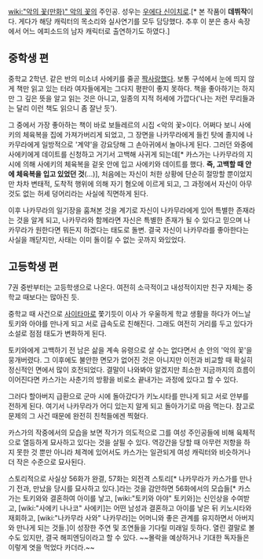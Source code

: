 [[wiki:"악의 꽃(만화)" 악의 꽃]]의 주인공. 성우는 [[우에다 신이치로]].[* 본 작품이 '''데뷔작'''이다. 게다가 해당 캐릭터의 목소리와 실사연기를 모두 담당했다. 추후 이 분은 충사 속장에서 어느 에피소드의 남자 캐릭터로 출연하기도 하였다.]

== 중학생 편 ==

중학교 2학년. 같은 반의 미소녀 사에키를 줄곧 [[짝사랑]]했다. 보통 구석에서 눈에 띄지 않게 책만 읽고 있는 터라 여자들에게는 그다지 평판이 좋지 못하다. 책을 좋아하기는 하지만 그 깊은 뜻을 알고 읽는 것은 아니고, 일종의 지적 허세에 가깝다('나는 저런 무리들과는 달리 이런 책도 읽으니 좀 잘난 듯'). 

그 중에서 가장 좋아하는 책이 바로 보들레르의 시집 <악의 꽃>이다. 어쩌다 보니 사에키의 체육복을 집에 가져가버리게 되었고, 그 장면을 나카무라에게 들킨 탓에 졸지에 나카무라에게 일방적으로 '계약'을 강요당해 그 손아귀에서 놀아나게 된다. 그러던 와중에 사에키에게 데이트를 신청하고 거기서 고백해 사귀게 되는데[* 카스가는 나카무라의 지시에 의해 사에키의 체육복을 겉옷 안에 입고 사에키와 데이트를 했다. '''즉, 고백할 때 안에 체육복을 입고 있었던 것'''(...)], 처음에는 자신이 처한 상황에 단순히 절망할 뿐이었지만 차차 변태적, 도착적 행위에 의해 자기 혐오에 이르게 되고, 그 과정에서 자신이 아무것도 없는 허세 덩어리라는 사실에 직면하게 된다. 

이후 나카무라의 일기장을 훔쳐본 것을 계기로 자신이 나카무라에게 있어 특별한 존재라는 것을 알게 되고, 나카무라와 함께라면 자신은 특별한 존재가 될 수 있다고 믿으며 나카무라가 원한다면 뭐든지 하겠다는 태도로 돌변. 결국 자신이 나카무라를 좋아한다는 사실을 깨닫지만, 사태는 이미 돌이킬 수 없는 곳까지 와있었다.

== 고등학생 편 ==

7권 중반부터는 고등학생으로 나온다. 여전히 소극적이고 내성적이지만 친구 자체는 중학교 때보다는 많아진 듯.

중학교 때 사건으로 [[사이타마]]로 쫓기듯이 이사 가 우울하게 학교 생활을 하다가 어느날 토키와 아야를 만나게 되고 서로 급속도로 친해진다. 그래도 여전히 거리를 두고 있다가 소설로 점점 태도가 변화하게 된다.

토키와에게 고백하기 전 남은 삶을 계속 유령으로 살 수는 없다면서 손 안의 '악의 꽃'을 뭉개버렸다. 그 이후에도 불안한 면모가 없어진 것은 아니지만 이전과 비교할 때 확실히 정신적인 면에서 많이 호전되었다. 결말이 나와봐야 알겠지만 최소한 지금까지의 흐름이 이어진다면 카스가는 사춘기의 방황을 비로소 끝내가는 과정에 있다고 할 수 있다.

그러다 할아버지 급환으로 군마 시에 돌아갔다가 키노시타를 만나게 되고 서로 안부를 전하게 된다. 여기서 나카무라가 어디 있는지 알게 되고 돌아가기로 마음 먹는다. 참고로 문제의 그 사건 때문에 완전히 친척들에겐 찍혔다.

카스가의 작중에서의 모습을 보면 작가가 의도적으로 그를 여성 주인공들에 비해 육체적으로 열등하게 묘사하고 있다는 것을 살필 수 있다. 역강간을 당할 때 아무런 저항을 하지 못한 것 뿐만 아니라 체격에 있어서도 카스가는 일관되게 여성 캐릭터와 비슷하거나 더 작은 수준으로 묘사된다.

스토리적으로 사실상 56화가 완결, 57화는 외전격 스토리[* 나카무라가 카스가를 만나기 전과, 만났을 당시를 묘사하고 있다.]라는 것을 감안하면 56화에서의 모습들[* 카스가는 토키와와 결혼하여 아이를 낳고, [wiki:"토키와 아야" 토키와]는 신인상을 수여받고, [wiki:"사에키 나나코" 사에키]는 어떤 남성과 결혼하고 아이를 낳은 뒤 키노시타와 재회하고, [wiki:"나카무라 사와" 나카무라]는 어머니와 좋은 관계를 유지하면서 아버지와 만나게 되는 것들.]이 성장한 주연 및 조연들을 기다릴 미래일 듯하다. 열린 결말로 볼 수도 있지만, 결국 해피엔딩이라고 할 수 있다. ~~몰락을 예상하거나 기대한 독자들은 이렇게 엿을 먹었다 카더라.~~
